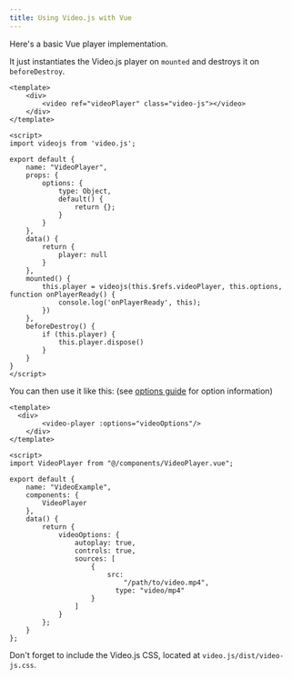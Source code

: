 ```yaml
---
title: Using Video.js with Vue
---
```


Here's a basic Vue player implementation.

It just instantiates the Video.js player on `mounted` and destroys it on `beforeDestroy`.

```vue
<template>
    <div>
        <video ref="videoPlayer" class="video-js"></video>
    </div>
</template>

<script>
import videojs from 'video.js';

export default {
    name: "VideoPlayer",
    props: {
        options: {
            type: Object,
            default() {
                return {};
            }
        }
    },
    data() {
        return {
            player: null
        }
    },
    mounted() {
        this.player = videojs(this.$refs.videoPlayer, this.options, function onPlayerReady() {
            console.log('onPlayerReady', this);
        })
    },
    beforeDestroy() {
        if (this.player) {
            this.player.dispose()
        }
    }
}
</script>
```

You can then use it like this: (see [options guide][options] for option information)

```vue
<template>
  <div>
		<video-player :options="videoOptions"/>
	</div>
</template>

<script>
import VideoPlayer from "@/components/VideoPlayer.vue";

export default {
	name: "VideoExample",
	components: {
		VideoPlayer
	},
	data() {
		return {
			videoOptions: {
				autoplay: true,
				controls: true,
				sources: [
					{
						src:
							"/path/to/video.mp4",
						  type: "video/mp4"
					}
				]
			}
		};
	}
};
```

Don't forget to include the Video.js CSS, located at `video.js/dist/video-js.css`.

[options]: /docs/guides/options.md
